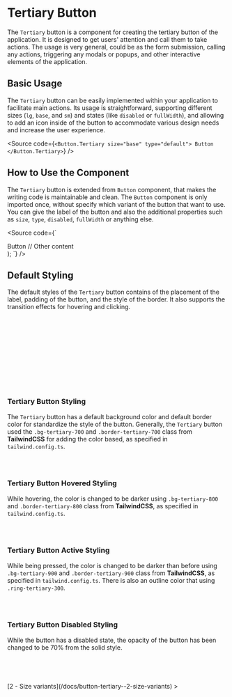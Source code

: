 

<Meta of={ComponentStories} />

# Tertiary Button

The `Tertiary` button is a component for creating the tertiary button of the application. It is designed to get users' attention and call them to take actions. The usage is very general, could be as the form submission, calling any actions, triggering any modals or popups, and other interactive elements of the application.

<Canvas />
<Controls />

## Basic Usage

The `Tertiary` button can be easily implemented within your application to facilitate main actions. Its usage is straightforward, supporting different sizes (`lg`, `base`, and `sm`) and states (like `disabled` or `fullWidth`), and allowing to add an icon inside of the button to accommodate various design needs and increase the user experience.

<Source
  code={`
<Button.Tertiary size="base" type="default">
  Button
</Button.Tertiary>
`}
/>

## How to Use the Component

The `Tertiary` button is extended from `Button` component, that makes the writing code is maintainable and clean. The `Button` component is only imported once, without specify which variant of the button that want to use. You can give the label of the button and also the additional properties such as `size`, `type`, `disabled`, `fullWidth` or anything else.

<Source code={`

  <div>
    <Button.Tertiary
      size="base"
      type="default"
      disabled={false}
      fullWidth={false}
    >
      Button
    </Button.Tertiary>
    // Other content
  </div>
);
`} />

## Default Styling

The default styles of the `Tertiary` button contains of the placement of the label, padding of the button, and the style of the border. It also supports the transition effects for hovering and clicking.

```css
display: flex;
align-items: center;
justify-content: center;

transition-property: all;
transition-timing-function: cubic-bezier(0.4, 0, 0.2, 1);
transition-duration: 300ms;

border-radius: 0.25rem;
border-width: 1px;
border-style: solid;
```

### Tertiary Button Styling

The `Tertiary` button has a default background color and default border color for standardize the style of the button. Generally, the `Tertiary` button used the `.bg-tertiary-700` and `.border-tertiary-700` class from **TailwindCSS** for adding the color based, as specified in `tailwind.config.ts`.

```css
border-color: #1d4ed8;
background-color: #1d4ed8;
```

### Tertiary Button Hovered Styling

While hovering, the color is changed to be darker using `.bg-tertiary-800` and `.border-tertiary-800` class from **TailwindCSS**, as specified in `tailwind.config.ts`.

```css
border-color: #1e40af;
background-color: #1e40af;
```

### Tertiary Button Active Styling

While being pressed, the color is changed to be darker than before using `.bg-tertiary-900` and `.border-tertiary-900` class from **TailwindCSS**, as specified in `tailwind.config.ts`. There is also an outline color that using `.ring-tertiary-300`.

```css
border-color: #1e3a8a;
background-color: #1e3a8a;
```

### Tertiary Button Disabled Styling

While the button has a disabled state, the opacity of the button has been changed to be 70% from the solid style.

```css
border-color: #1d4ed8;
background-color: #1d4ed8;
opacity: 0.7;
```

<div style={{ textAlign: "right" }}>
  [2 - Size variants](/docs/button-tertiary--2-size-variants) >
</div>
